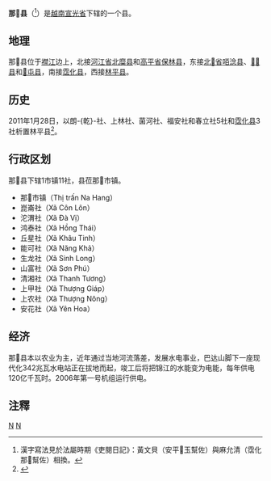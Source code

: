 {{全局僻字|𧯄|香谷}}
{{全局僻字|𣷭|氵彼}}
{{全局僻字|𠀧|巴三}}
{{全局僻字|𣴓|氵件}}
{{全局僻字|𢄂|上“助”下“市”}}

{{Infobox Settlement
|name                   = 那𧯄县
|settlement_type        = 县
|official_name          = 
|other_name             = 
|native_name            = {{lang|vi|Huyện Na Hang}}
|nickname               = 
|motto                  = 
|image_skyline          = Hong Thai.jpg
|imagesize              = 
|image_caption          = 
|image_flag             = 
|flag_size              = 
|image_seal             = 
|seal_size              = 
|image_shield           = 
|shield_size            = 
|image_blank_emblem     = 
|blank_emblem_size      = 
|image_map              = {{Infobox mapframe|frame-width=250|zoom=10}}
|mapsize                = 
|map_caption            = 
|image_map1             = 
|mapsize1               = 
|map_caption1           = 
|pushpin_map            = Vietnam
|pushpin_label_position = bottom
|pushpin_map_caption    = 
|pushpin_map1           = 
|pushpin_label_position1= 
|pushpin_map_caption1   = 
|subdivision_type       = 国家
|subdivision_name       = {{flag|Vietnam}}
|subdivision_type1      = [[越南行政区划|省]]
|subdivision_name1      = [[宣光省|宣光省]]
|subdivision_type2      = 行政区划
|subdivision_name2      = 1市镇11社
|subdivision_type3      = 
|subdivision_name3      = 
|seat_type              = 县莅
|seat                   = {{link-vi|那𧯄市镇|Na Hang (thị trấn)}}
|government_type        = 
|leader_title           = 
|leader_name            = 
|leader_title1          = 
|leader_name1           = 
|established_title      = 
|established_date       = 
|area_magnitude         = 
|unit_pref              = 
|area_footnotes         = 
|area_total_km2         = 865.50
|area_land_km2          = 
|area_water_km2         = 
|area_water_percent     = 
|area_urban_km2         = 
|area_metro_km2         = 
|population_as_of       = 2011年
|population_footnotes   = 
|population_note        = 
|population_total       = 41868
|population_density_km2 = auto
|population_metro             = 
|population_density_metro_km2 = 
|population_urban             = 
|population_density_urban_km2 = 
|timezone               = [[越南标准时间|越南标准时间]]
|utc_offset             = +7
|elevation_footnotes    = 
|elevation_m            = 
|coor_type              = 
|coordinates            = 
|postal_code_type       = 
|postal_code            = 
|area_code              = 
|website                = [http://nahang.tuyenquang.gov.vn 那𧯄县电子信息门户网站]
|footnotes              = 
}}
'''那𧯄县'''（{{vie|v='''Huyện Na Hang'''|hn=縣那𧯄}}<ref>漢字寫法見於法屬時期《吏閱日記》：黃文貝（安平𢄂玉幫佐）與麻允清（霑化那𧯄幫佐）相換。</ref>）是[[越南|越南]][[宣光省|宣光省]]下辖的一个县。

==地理==
那𧯄县位于[[襟江|襟江]]边上，北接[[河江省|河江省]][[北糜县|北糜县]]和[[高平省|高平省]][[保林县_(高平省)|保林县]]，东接[[北𣴓省|北𣴓省]][[咟淰县|咟淰县]]、[[𠀧𣷭县|𠀧𣷭县]]和[[𢄂屯县|𢄂屯县]]，南接[[霑化县_(越南)|霑化县]]，西接[[林平县|林平县]]。

==历史==
2011年1月28日，以朗-{乾}-社、上林社、菌河社、福安社和春立社5社和[[霑化县_(越南)|霑化县]]3社析置林平县<ref>{{Cite web |url=https://thuvienphapluat.vn/van-ban/Bo-may-hanh-chinh/Nghi-quyet-07-NQ-CP-dieu-chinh-dia-gioi-hanh-chinh-huyen-Na-Hang-118329.aspx |title=Nghị quyết 07/NQ-CP năm 2011 điều chỉnh địa giới hành chính huyện Na Hang và Chiêm Hóa để thành lập huyện Lâm Bình thuộc tỉnh Tuyên Quang do Chính phủ ban hành |access-date=2020-05-04 |archive-date=2020-12-05 |archive-url=https://web.archive.org/web/20201205234850/https://thuvienphapluat.vn/van-ban/Bo-may-hanh-chinh/Nghi-quyet-07-NQ-CP-dieu-chinh-dia-gioi-hanh-chinh-huyen-Na-Hang-118329.aspx |dead-url=no }}</ref>。

==行政区划==
那𧯄县下辖1市镇11社，县莅那𧯄市镇。
*那𧯄市镇（Thị trấn Na Hang）
*崑崙社（Xã Côn Lôn）
*沱渭社（Xã Đà Vị）
*鸿泰社（Xã Hồng Thái）
*丘星社（Xã Khâu Tinh）
*能可社（Xã Năng Khả）
*生龙社（Xã Sinh Long）
*山富社（Xã Sơn Phú）
*清湘社（Xã Thanh Tương）
*上甲社（Xã Thượng Giáp）
*上农社（Xã Thượng Nông）
*安花社（Xã Yên Hoa）

==经济==
那𧯄县本以农业为主，近年通过当地河流落差，发展水电事业，巴达山脚下一座现代化342兆瓦水电站正在拔地而起，竣工后将把锦江的水能变为电能，每年供电120亿千瓦时。2006年第一号机组运行供电。

==注釋==
{{reflist}}

{{宣光省行政区划}}
{{越南东北部之县市镇区域划分}}

[[Category:越南县份|N]]
[[Category:宣光省|N]]